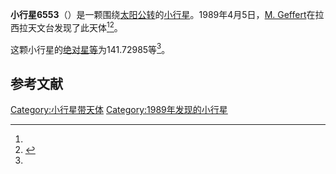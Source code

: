{{Infobox planet
| bgcolour = #FFFFC0
| name = 6553 Seehaus
| symbol = 
| image = 
| caption = 
| discovery = yes
| discovery_ref = 
| discoverer = [[M._Geffert|M. Geffert]]
| discovery_site = [[拉西拉天文台|拉西拉天文台]] 
| discovered = 1989年4月5日
| designations = yes
| mp_name = 
| named_after = 
| alt_names = 1989 GP6/ 1968 KO / 1975 XV6
| mp_category = [[主带小行星|主带小行星]]
| orbit_ref = <ref name="a">[http://ssd.jpl.nasa.gov/sbdb.cgi?sstr=6553 6553 Seehaus] {{Wayback|url=http://ssd.jpl.nasa.gov/sbdb.cgi?sstr=6553 |date=20140924124022 }}，小行星數據庫瀏覽器（JPL Small-Body Database Browser）－[[美国国家航空航天局|美国国家航空航天局]]喷气推进实验室</ref>
| epoch = 2456400.5 (2013年4月18日更新)
| aphelion = {{convert|3.2889754|AU|km|3|abbr=on|lk=out}}
| perihelion = {{convert|2.8194354|AU|km|3|abbr=on}}
| semimajor = {{convert|3.0542054|AU|km|3|abbr=on}}
| eccentricity = 0.0768678
| period = 1949.601185 [[日|日]]<br />5.34[[儒略年|儒略年]]
| avg_speed = 
| inclination = 13.32643
| asc_node = 135.03096
| mean_anomaly = 
| arg_peri = 141.72985
| satellites = 
| physical_characteristics = yes
| dimensions = 
| mass = 
| density = 
| surface_grav = 
| escape_velocity = 
| sidereal_day = 
| axial_tilt = 
| pole_ecliptic_lat = 
| pole_ecliptic_lon = 
| albedo = 
| temperatures= 
| temp_name1 = 
| mean_temp_1 = 
| max_temp_1 = 
| temp_name2 = 
| max_temp_2 = 
| spectral_type = 
| abs_magnitude = 141.72985
}}

'''小行星6553'''（{{lang-en|6553 Seehaus}}）是一颗围绕[[太阳|太阳]][[公转|公转]]的[[小行星|小行星]]。1989年4月5日，[[M._Geffert|M. Geffert]]在拉西拉天文台发现了此天体<ref name="a" /><ref>{{cite news|title=小行星列表|url=http://cfa-www.harvard.edu/iau/lists/NumberedMPs.txt|accessdate=2013-07-08|newspaper=哈佛大学|archive-date=2008-05-17|archive-url=https://web.archive.org/web/20080517010638/http://cfa-www.harvard.edu/iau/lists/NumberedMPs.txt|dead-url=no}}</ref>。

这颗小行星的[[绝对星等|绝对星等]]为141.72985等<ref name="a" />。

==参考文献==
{{reflist}}
{{Minor Planet Number|[[小行星6552|小行星6552]]|[[小行星6554|小行星6554]]}}

{{小天体}}

[[Category:小行星带天体|Category:小行星带天体]]
[[Category:1989年发现的小行星|Category:1989年发现的小行星]]

{{asteroid-stub}}